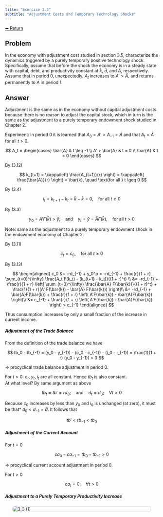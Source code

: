 ```yaml
---
title: "Exercise 3.3"
subtitle: "Adjustment Costs and Temporary Technology Shocks"
---
```

<a class="return-button" href="index.qmd">⬅ Return</a>

## Problem

In the economy with adjustment cost studied in section 3.5, characterize the dynamics triggered by a purely temporary positive technology shock. Specifically, assume that before the shock the economy is in a steady state with capital, debt, and productivity constant at $\bar{k}$, $\bar{d}$, and $\bar{A}$, respectively. Assume that in period 0, unexpectedly, $A_t$ increases to $A' > \bar{A}$, and returns permanently to $\bar{A}$ in period 1.

## Answer

Adjustment is the same as in the economy without capital adjustment costs because there is no reason to adjust the capital stock, which in turn is the same as the adjustment to a purely temporary endowment shock studied in Chapter 2.

Experiment: In period 0 it is learned that $A_0 = A' > A_{-1} = \bar{A}$ and that $A_t = \bar{A}$ for all $t > 0$.

$$
A_t =
\begin{cases}
\bar{A} & t \leq -1 \\
A' > \bar{A} & t = 0 \\
\bar{A} & t > 0
\end{cases}
$$

By (3.12)

$$
k_{t+1} = \kappa\left( \frac{A_{t+1}}{r} \right) = \kappa\left( \frac{\bar{A}}{r} \right) = \bar{k}, \quad \text{for all } t \geq 0
$$

By (3.4)

$$
i_t = k_{t+1} - k_t = \bar{k} - \bar{k} = 0, \quad \text{for all } t \geq 0
$$

By (3.3)

$$
y_0 = A' F(\bar{k}) > \bar{y}, \quad \text{and} \quad y_t = \bar{y} = \bar{A} F(\bar{k}), \quad \text{for all } t > 0
$$

Note: same as the adjustment to a purely temporary endowment shock in the endowment economy of Chapter 2.

By (3.11)

$$
c_t = c_0, \quad \text{for all } t \geq 0
$$

By (3.13)

$$
\begin{aligned}
c_0 &= -rd_{-1} + y_0^p = -rd_{-1} + \frac{r}{1 + r} \sum_{t=0}^{\infty} \frac{A_t F(k_t) - (k_{t+1} - k_t)}{(1 + r)^t} \\
&= -rd_{-1} + \frac{r}{1 + r} \left[ \sum_{t=0}^{\infty} \frac{\bar{A} F(\bar{k})}{(1 + r)^t} + \frac{1}{1 + r}(A' F(\bar{k}) - \bar{A} F(\bar{k})) \right]\\
&= -rd_{-1} + \bar{A}F(\bar{k}) + \frac{r}{1 + r} \left( A'F(\bar{k}) - \bar{A}F(\bar{k}) \right)\\
&= c_{-1} + \frac{r}{1 + r} \left( A'F(\bar{k}) - \bar{A}F(\bar{k}) \right) > c_{-1}
\end{aligned}
$$

Thus consumption increases by only a small fraction of the increase in current income.

##### Adjustment of the Trade Balance

From the definition of the trade balance we have

$$
tb_0 - tb_{-1} = (y_0 - y_{-1}) - (c_0 - c_{-1}) - (i_0 - i_{-1}) =
\frac{1}{1 + r} (y_0 - y_{-1}) > 0
$$

$\Rightarrow$ procyclical trade balance adjustment in period 0.

For $t > 0$: $c_t$, $y_t$, $i_t$ are all constant. Hence $tb_t$ is also constant.  
At what level? By same argument as above

$$
tb_t = tb' = rd_0; \quad \text{and} \quad d_t = d_0; \quad \forall t > 0
$$

Because $c_0$ increases by less than $y_0$ and $i_0$ is unchanged (at zero), it must be that* 
$d_0 < d_{-1} = \bar{d}$. It follows that

$$
tb' < tb_{-1} < tb_0
$$

##### Adjustment of the Current Account

For $t = 0$

$$
ca_0 - ca_{-1} = tb_0 - tb_{-1} > 0
$$

$\Rightarrow$ procyclical current account adjustment in period 0.

For $t > 0$

$$
ca_t = 0; \quad \forall t > 0
$$

##### Adjustment to a Purely Temporary Productivity Increase

<img src="figures/3_3_1.png" alt="3_3 (1)" style="display:block; margin:auto; max-width:90%; border:1px solid #ccc; border-radius:8px;" />

